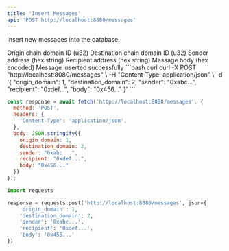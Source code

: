 ```yaml
---
title: 'Insert Messages'
api: 'POST http://localhost:8080/messages'
---
```


Insert new messages into the database.

<ParamField body="origin_domain" type="number" required>
  Origin chain domain ID (u32)
</ParamField>

<ParamField body="destination_domain" type="number" required>
  Destination chain domain ID (u32)
</ParamField>

<ParamField body="sender" type="string" required>
  Sender address (hex string)
</ParamField>

<ParamField body="recipient" type="string" required>
  Recipient address (hex string)
</ParamField>

<ParamField body="body" type="string" required>
  Message body (hex encoded)
</ParamField>

<ResponseField name="success" type="object">
  Message inserted successfully
</ResponseField>

<RequestExample>
```bash curl
curl -X POST "http://localhost:8080/messages" \
  -H "Content-Type: application/json" \
  -d '{
    "origin_domain": 1,
    "destination_domain": 2,
    "sender": "0xabc...",
    "recipient": "0xdef...",
    "body": "0x456..."
  }'
```

```javascript JavaScript
const response = await fetch('http://localhost:8080/messages', {
  method: 'POST',
  headers: {
    'Content-Type': 'application/json',
  },
  body: JSON.stringify({
    origin_domain: 1,
    destination_domain: 2,
    sender: "0xabc...",
    recipient: "0xdef...",
    body: "0x456..."
  })
});
```

```python Python
import requests

response = requests.post('http://localhost:8080/messages', json={
    'origin_domain': 1,
    'destination_domain': 2,
    'sender': '0xabc...',
    'recipient': '0xdef...',
    'body': '0x456...'
})
```
</RequestExample>